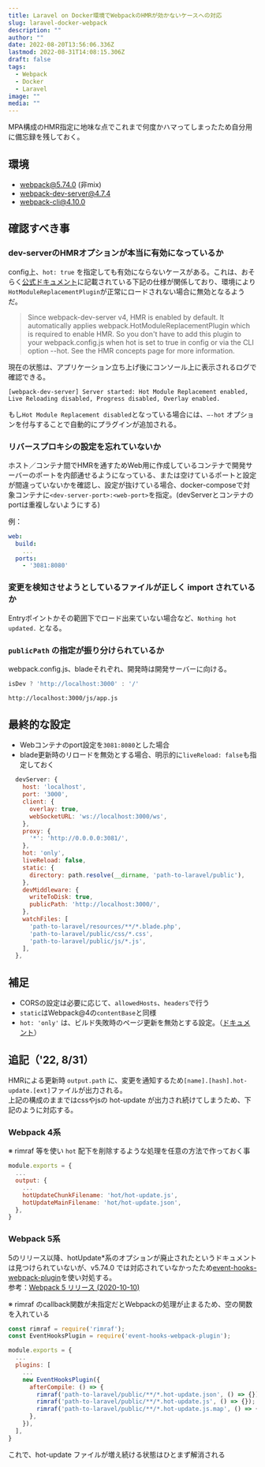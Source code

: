 ```yaml
---
title: Laravel on Docker環境でWebpackのHMRが効かないケースへの対応
slug: laravel-docker-webpack
description: ""
author: ""
date: 2022-08-20T13:56:06.336Z
lastmod: 2022-08-31T14:08:15.306Z
draft: false
tags:
  - Webpack
  - Docker
  - Laravel
image: ""
media: ""
---
```

MPA構成のHMR指定に地味な点でこれまで何度かハマってしまったため自分用に備忘録を残しておく。

## 環境

- webpack@5.74.0 (非mix)
- webpack-dev-server@4.7.4
- webpack-cli@4.10.0

## 確認すべき事

### dev-serverのHMRオプションが本当に有効になっているか

config上、`hot: true` を指定しても有効にならないケースがある。これは、おそらく[公式ドキュメント](https://webpack.js.org/configuration/dev-server/#devserverhot)に記載されている下記の仕様が関係しており、環境により`HotModuleReplacementPlugin`が正常にロードされない場合に無効となるようだ。

> Since webpack-dev-server v4, HMR is enabled by default. It automatically applies webpack.HotModuleReplacementPlugin which is required to enable HMR. So you don't have to add this plugin to your webpack.config.js when hot is set to true in config or via the CLI option --hot. See the HMR concepts page for more information.

現在の状態は、アプリケーション立ち上げ後にコンソール上に表示されるログで確認できる。

```shell
[webpack-dev-server] Server started: Hot Module Replacement enabled, Live Reloading disabled, Progress disabled, Overlay enabled.
```

もし`Hot Module Replacement disabled`となっている場合には、`—-hot` オプションを付与することで自動的にプラグインが追加される。


### リバースプロキシの設定を忘れていないか

ホスト／コンテナ間でHMRを通すためWeb用に作成しているコンテナで開発サーバーのポートを内部通せるようになっている、または空けているポートと設定が間違っていないかを確認し、設定が抜けている場合、docker-composeで対象コンテナに`<dev-server-port>:<web-port>`を指定。(devServerとコンテナのportは重複しないようにする)


例：

```yaml
web:
  build:
    ...
  ports:
    - '3081:8080'
```

### 変更を検知させようとしているファイルが正しく import されているか

Entryポイントかその範囲下でロード出来ていない場合など、`Nothing hot updated.` となる。

### `publicPath` の指定が振り分けられているか

webpack.config.js、bladeそれぞれ、開発時は開発サーバーに向ける。

```js
isDev ? 'http://localhost:3000' : '/'
```

```html
http://localhost:3000/js/app.js
```

## 最終的な設定

- Webコンテナのport設定を`3081:8080`とした場合
- blade更新時のリロードを無効とする場合、明示的に`liveReload: false`も指定しておく

```js
  devServer: {
    host: 'localhost',
    port: '3000',
    client: {
      overlay: true,
      webSocketURL: 'ws://localhost:3000/ws',
    },
    proxy: {
      '*': 'http://0.0.0.0:3081/',
    },
    hot: 'only',
    liveReload: false,
    static: {
      directory: path.resolve(__dirname, 'path-to-laravel/public'),
    },
    devMiddleware: {
      writeToDisk: true,
      publicPath: 'http://localhost:3000/',
    },
    watchFiles: [
      'path-to-laravel/resources/**/*.blade.php',
      'path-to-laravel/public/css/*.css',
      'path-to-laravel/public/js/*.js',
    ],
  },
```

## 補足

- CORSの設定は必要に応じて、`allowedHosts`、`headers`で行う
- `static`はWebpack@4の`contentBase`と同様
- `hot: 'only'` は、ビルド失敗時のページ更新を無効とする設定。（[ドキュメント](https://webpack.js.org/configuration/dev-server/#devserverhot)）

## 追記（'22, 8/31）

HMRによる更新時 `output.path` に、変更を通知するため`[name].[hash].hot-update.[ext]`ファイルが出力される。  
上記の構成のままではcssやjsの hot-update が出力され続けてしまうため、下記のように対応する。

### Webpack 4系

※ rimraf 等を使い `hot` 配下を削除するような処理を任意の方法で作っておく事

```js
module.exports = {
  ...
  output: {
    ...
    hotUpdateChunkFilename: 'hot/hot-update.js',
    hotUpdateMainFilename: 'hot/hot-update.json',
  },
}
```

### Webpack 5系

5のリリース以降、hotUpdate*系のオプションが廃止されたというドキュメントは見つけられていないが、v5.74.0 では対応されていなかったため[event-hooks-webpack-plugin](https://www.npmjs.com/package/event-hooks-webpack-plugin)を使い対処する。  
参考：[Webpack 5 リリース (2020-10-10)](https://webpack.js.org/blog/2020-10-10-webpack-5-release/#:~:text=hotUpdateChunkFilename)

※ rimraf のcallback関数が未指定だとWebpackの処理が止まるため、空の関数を入れている

```js
const rimraf = require('rimraf');
const EventHooksPlugin = require('event-hooks-webpack-plugin');

module.exports = {
  ...
  plugins: [
    ...
    new EventHooksPlugin({
      afterCompile: () => {
        rimraf('path-to-laravel/public/**/*.hot-update.json', () => {});
        rimraf('path-to-laravel/public/**/*.hot-update.js', () => {});
        rimraf('path-to-laravel/public/**/*.hot-update.js.map', () => {});
      },
    }),
  ],
}
```

これで、hot-update ファイルが増え続ける状態はひとまず解消される